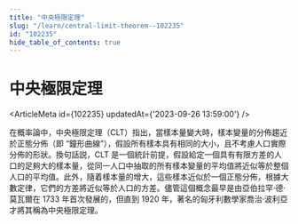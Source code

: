 ```yaml
---
title: "中央極限定理"
slug: "/learn/central-limit-theorem--102235"
id: "102235"
hide_table_of_contents: true
---
```



# 中央極限定理

<ArticleMeta id={102235} updatedAt={'2023-09-26 13:59:00'} />
<div className='border-solid border-b border-t-0 my-4 border-[var(--ifm-color-gray-300)]' />

在概率論中，中央極限定理（CLT）指出，當樣本量變大時，樣本變量的分佈趨近於正態分佈（即 “鐘形曲線”），假設所有樣本具有相同的大小，且不考慮人口實際分佈的形狀。換句話説，CLT 是一個統計前提，假設給定一個具有有限方差的人口的足夠大的樣本量，從同一人口中抽取的所有樣本變量的平均值將近似等於整個人口的平均值。此外，隨着樣本量的增大，這些樣本近似於一個正態分佈，根據大數定律，它們的方差將近似等於人口的方差。儘管這個概念最早是由亞伯拉罕·德·莫瓦爾在 1733 年首次發展的，但直到 1920 年，著名的匈牙利數學家喬治·波利亞才將其稱為中央極限定理。
